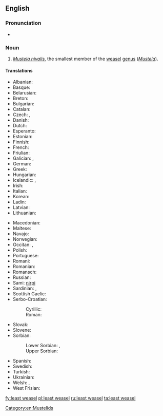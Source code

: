 ==English==

===Pronunciation===
* {{IPA|/ˈliːstˈwizəl/|lang=en}}

===Noun===
{{wikipedia}}
{{en-noun|head=[[least]] [[weasel]]}}

# ''[[Mustela nivalis]]'', the smallest member of the [[weasel]] [[genus]] (''[[Mustela]]'').

====Translations====
{{trans-top|''Mustela nivalis''}}
* Albanian: {{t|sq|nuse e lalës}}
* Basque: {{t+|eu|erbinude}}
* Belarusian: {{t|be|ласка}}
* Breton: {{t|br|kaerell}}
* Bulgarian: {{t+|bg|невестулка|tr=nevestulka}}
* Catalan: {{t|ca|mostela|f}}
* Czech: {{t|cs|lasice}}, {{t|cs|kolčava}}
* Danish: {{t+|da|brud}}
* Dutch: {{t+|nl|wezel|m}}
* Esperanto: {{t|eo|mustelo}}
* Estonian: {{t|et|nirk}}
* Finnish: {{t+|fi|lumikko}}
* French: {{t+|fr|belette|f}}
* Friulian: {{t|fur|bilite}}
* Galician: {{t+|gl|donicela|f}}, {{t|gl|denociña|f}}
* German: {{t+|de|Wiesel|n}}
* Greek: {{t+|el|νυφίτσα|f|tr=nyfítsa|sc=Grek}}
* Hungarian: {{t+|hu|menyét}}
* Icelandic: {{t+|is|hreysiköttur}}, {{t|is|vesla}}
* Irish: {{t|ga|bláthnaid ghallda|f}}
* Italian: {{t+|it|donnola|f}}
* Korean: {{t|ko|무산쇠족제비|tr=musansoejokjebi}}
* Ladin: {{t|lld|belora}}
* Latvian: {{t|lv|zebiekste}}
* Lithuanian: {{t|lt|žebenkštis}}
{{trans-mid}}
* Macedonian: {{t|mk|невестулка|tr=nevestulka}}
* Maltese: {{t|mt|ballottra}}
* Navajo: {{t|nv|dlǫ́ʼii yázhí}}
* Norwegian: {{t|no|snømus}}
* Occitan: {{t+|oc|mostèla|f}}, {{t|oc|polida|f}}
* Polish: {{t+|pl|łasica|f}}
* Portuguese: {{t+|pt|doninha|f}}
* Romani: {{t|rom|boriori|f}}
* Romanian: {{t|ro|nevăstuică|f}}
* Romansch: {{t|rm|mustaila}}
* Russian: {{t+|ru|ласка|tr=laska|f}}
* Sami: [[nirpi]]
* Sardinian: {{t|sc|bucca de mele}}, {{t|sc|bucchemeli}}
* Scottish Gaelic: {{t|gd|neas bheag}}
* Serbo-Croatian:
*: Cyrillic: {{t|sh|ласица|f}}
*: Roman: {{t|sh|lasica}}
* Slovak: {{t|sk|lasica}}
* Slovene: {{t+|sl|podlasica}}
* Sorbian:
*: Lower Sorbian: {{t|dsb|łasyca|f}}, {{t|dsb|łasycka|f}}
*: Upper Sorbian: {{t|hsb|kohlica|f}}
* Spanish: {{t|es|mostela|f}}
* Swedish: {{t+|sv|vessla}}
* Turkish: {{t+|tr|gelincik}}
* Ukrainian: {{t|uk|ласиця|tr=lasycja}}
* Welsh: {{t|cy|bronwen}}, {{t|cy|gwenci}}
* West Frisian: {{t|fy|wezeling}}
{{trans-bottom}}

[[Category:en:Mustelids]]

[[fy:least weasel]]
[[pl:least weasel]]
[[ru:least weasel]]
[[ta:least weasel]]